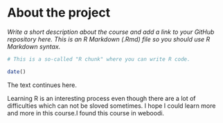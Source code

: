 
# About the project

*Write a short description about the course and add a link to your GitHub repository here. This is an R Markdown (.Rmd) file so you should use R Markdown syntax.*

```r
# This is a so-called "R chunk" where you can write R code.

date()

```
The text continues here.

Learning R is an interesting process even though there are a lot of difficulties which can not be sloved sometimes. I hope I could learn more and more in this course.I found this course in weboodi.

